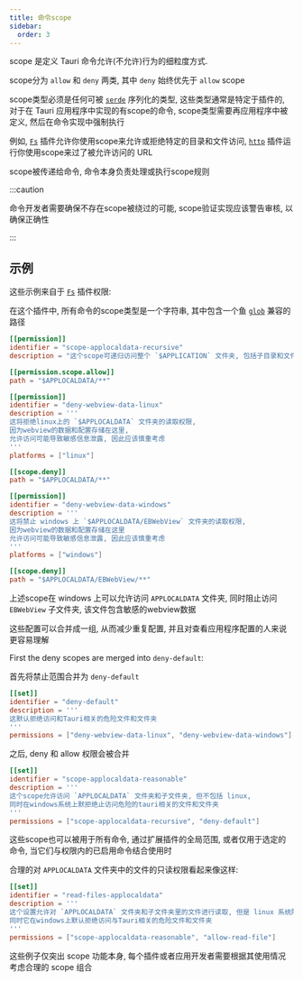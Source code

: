 ```yaml
---
title: 命令scope
sidebar:
  order: 3
---
```


scope 是定义 Tauri 命令允许(不允许)行为的细粒度方式.

scope分为 `allow` 和 `deny` 两类, 其中 `deny` 始终优先于 `allow` scope

scope类型必须是任何可被 [`serde`](https://docs.rs/serde/latest/serde/) 序列化的类型, 这些类型通常是特定于插件的, 对于在 Tauri 应用程序中实现的有scope的命令, scope类型需要再应用程序中被定义, 然后在命令实现中强制执行

例如, [`Fs`](https://github.com/tauri-apps/plugins-workspace/tree/plugins/fs) 插件允许你使用scope来允许或拒绝特定的目录和文件访问, [`http`](https://github.com/tauri-apps/plugins-workspace/tree/plugins/http) 插件运行你使用scope来过了被允许访问的 URL

scope被传递给命令, 命令本身负责处理或执行scope规则

:::caution

命令开发者需要确保不存在scope被绕过的可能, scope验证实现应该警告审核, 以确保正确性

:::

## 示例

这些示例来自于 [`Fs`](https://github.com/tauri-apps/plugins-workspace/tree/plugins/fs) 插件权限:

在这个插件中, 所有命令的scope类型是一个字符串, 其中包含一个鱼 [`glob`](https://docs.rs/glob/latest/glob/) 兼容的路径

```toml title="plugins/fs/permissions/autogenerated/base-directories/applocaldata.toml"
[[permission]]
identifier = "scope-applocaldata-recursive"
description = "这个scope可递归访问整个 `$APPLICATION` 文件夹, 包括子目录和文件"

[[permission.scope.allow]]
path = "$APPLOCALDATA/**"
```

```toml title="plugins/fs/permissions/deny-webview-data.toml"
[[permission]]
identifier = "deny-webview-data-linux"
description = '''
这将拒绝linux上的 `$APPLOCALDATA` 文件夹的读取权限,
因为webview的数据和配置存储在这里,
允许访问可能导致敏感信息泄露, 因此应该慎重考虑
'''
platforms = ["linux"]

[[scope.deny]]
path = "$APPLOCALDATA/**"

[[permission]]
identifier = "deny-webview-data-windows"
description = '''
这将禁止 windows 上 `$APPLOCALDATA/EBWebView` 文件夹的读取权限,
因为webview的数据和配置存储在这里
允许访问可能导致敏感信息泄露, 因此应该慎重考虑
'''
platforms = ["windows"]

[[scope.deny]]
path = "$APPLOCALDATA/EBWebView/**"
```

上述scope在 windows 上可以允许访问 `APPLOCALDATA` 文件夹, 同时阻止访问 `EBWebView` 子文件夹, 该文件包含敏感的webview数据

这些配置可以合并成一组, 从而减少重复配置, 并且对查看应用程序配置的人来说更容易理解

First the deny scopes are merged into `deny-default`:

首先将禁止范围合并为 `deny-default`

```toml title="plugins/fs/permissions/deny-default.toml"
[[set]]
identifier = "deny-default"
description = '''
这默认拒绝访问和Tauri相关的危险文件和文件夹
'''
permissions = ["deny-webview-data-linux", "deny-webview-data-windows"]
```

之后, deny 和 allow 权限会被合并

```toml
[[set]]
identifier = "scope-applocaldata-reasonable"
description = '''
这个scope允许访问 `APPLOCALDATA` 文件夹和子文件夹, 但不包括 linux,
同时在windows系统上默拒绝止访问危险的tauri相关的文件和文件夹
'''
permissions = ["scope-applocaldata-recursive", "deny-default"]
```

这些scope也可以被用于所有命令, 通过扩展插件的全局范围, 或者仅用于选定的命令, 当它们与权限内的已启用命令结合使用时

合理的对 `APPLOCALDATA` 文件夹中的文件的只读权限看起来像这样:

```toml
[[set]]
identifier = "read-files-applocaldata"
description = '''
这个设置允许对 `APPLOCALDATA` 文件夹和子文件夹里的文件进行读取, 但是 linux 系统除外,
同时它在windows上默认拒绝访问与Tauri相关的危险文件和文件夹
'''
permissions = ["scope-applocaldata-reasonable", "allow-read-file"]
```

这些例子仅突出 scope 功能本身, 每个插件或者应用开发者需要根据其使用情况考虑合理的 scope 组合

